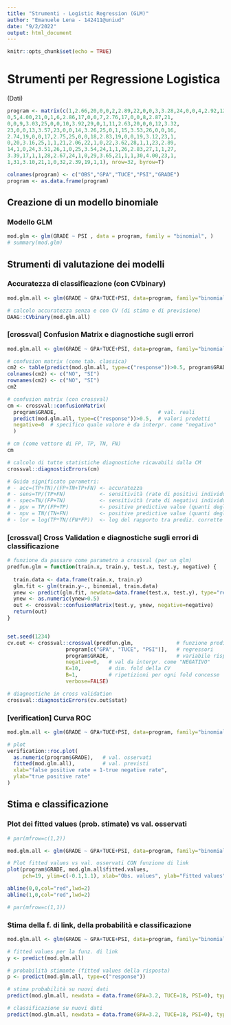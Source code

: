 ```yaml
---
title: "Strumenti - Logistic Regression (GLM)"
author: "Emanuele Lena - 142411@uniud"
date: "9/2/2022"
output: html_document
---
```


```r
knitr::opts_chunk$set(echo = TRUE)
```

# Strumenti per Regressione Logistica

(Dati)
```r
program <- matrix(c(1,2.66,20,0,0,2,2.89,22,0,0,3,3.28,24,0,0,4,2.92,12,0,
0,5,4.00,21,0,1,6,2.86,17,0,0,7,2.76,17,0,0,8,2.87,21,
0,0,9,3.03,25,0,0,10,3.92,29,0,1,11,2.63,20,0,0,12,3.32,
23,0,0,13,3.57,23,0,0,14,3.26,25,0,1,15,3.53,26,0,0,16,
2.74,19,0,0,17,2.75,25,0,0,18,2.83,19,0,0,19,3.12,23,1,
0,20,3.16,25,1,1,21,2.06,22,1,0,22,3.62,28,1,1,23,2.89,
14,1,0,24,3.51,26,1,0,25,3.54,24,1,1,26,2.83,27,1,1,27,
3.39,17,1,1,28,2.67,24,1,0,29,3.65,21,1,1,30,4.00,23,1,
1,31,3.10,21,1,0,32,2.39,19,1,1), nrow=32, byrow=T)

colnames(program) <- c("OBS","GPA","TUCE","PSI","GRADE")
program <- as.data.frame(program)
```


## Creazione di un modello binomiale

### Modello GLM 

```r
mod.glm <- glm(GRADE ~ PSI , data = program, family = "binomial", )
# summary(mod.glm)

```

## Strumenti di valutazione dei modelli

### Accuratezza di classificazione (con CVbinary)

```r
mod.glm.all <- glm(GRADE ~ GPA+TUCE+PSI, data=program, family="binomial")

# calcolo accuratezza senza e con CV (di stima e di previsione)
DAAG::CVbinary(mod.glm.all)

```

### [crossval] Confusion Matrix e diagnostiche sugli errori

```r
mod.glm.all <- glm(GRADE ~ GPA+TUCE+PSI, data=program, family="binomial")

# confusion matrix (come tab. classica)
cm2 <- table(predict(mod.glm.all, type=c("response"))>0.5, program$GRADE)
colnames(cm2) <- c("NO", "SI")
rownames(cm2) <- c("NO", "SI")
cm2

# confusion matrix (con crossval)
cm <- crossval::confusionMatrix(
  program$GRADE,                                 # val. reali
  predict(mod.glm.all, type=c("response"))>0.5,  # valori predetti
  negative=0  # specifico quale valore è da interpr. come "negativo"
  )

# cm (come vettore di FP, TP, TN, FN)
cm

# calcolo di tutte statistiche diagnostiche ricavabili dalla CM
crossval::diagnosticErrors(cm)

# Guida significato parametri:
# - acc=(TP+TN)/(FP+TN+TP+FN) <- accuratezza
# - sens=TP/(TP+FN)           <- sensitività (rate di positivi individuati)
# - spec=TN/(FP+TN)           <- sensitività (rate di negativi individuati)
# - ppv = TP/(FP+TP)          <- positive predictive value (quanti degli ind. come positivi sono veri positivi)
# - npv = TN/(TN+FN)          <- positive predictive value (quanti degli ind. come negativi sono veri negativi)
# - lor = log(TP*TN/(FN*FP))  <- log del rapporto tra prediz. corrette ed errate | log(oddsRatio)

```

### [crossval] Cross Validation e diagnostiche sugli errori di classificazione

```r

# funzione da passare come parametro a crossval (per un glm)
predfun.glm = function(train.x, train.y, test.x, test.y, negative) {
  
  train.data <- data.frame(train.x, train.y)
  glm.fit <- glm(train.y~., binomial, train.data)
  ynew <- predict(glm.fit, newdata=data.frame(test.x, test.y), type="response")
  ynew <- as.numeric(ynew>0.5)
  out <- crossval::confusionMatrix(test.y, ynew, negative=negative)
  return(out)
}


set.seed(1234)
cv.out <- crossval::crossval(predfun.glm,              # funzione predittiva (per il glm)
                   program[c("GPA", "TUCE", "PSI")],   # regressori
                   program$GRADE,                      # variabile risposta
                   negative=0,   # val da interpr. come "NEGATIVO"
                   K=10,         # dim. fold della CV
                   B=1,          # ripetizioni per ogni fold concesse
                   verbose=FALSE)

# diagnostiche in cross validation
crossval::diagnosticErrors(cv.out$stat)

```

### [verification] Curva ROC 

```r
mod.glm.all <- glm(GRADE ~ GPA+TUCE+PSI, data=program, family="binomial")

# plot
verification::roc.plot(
  as.numeric(program$GRADE),   # val. osservati
  fitted(mod.glm.all),         # val. previsti          
  xlab="false positive rate = 1-true negative rate", 
  ylab="true positive rate"
)
```


## Stima e classificazione

### Plot dei fitted values (prob. stimate) vs val. osservati

```r
# par(mfrow=c(1,2))

mod.glm.all <- glm(GRADE ~ GPA+TUCE+PSI, data=program, family="binomial")

# Plot fitted values vs val. osservati CON funzione di link
plot(program$GRADE, mod.glm.all$fitted.values, 
     pch=19, ylim=c(-0.1,1.1), xlab="Obs. values", ylab="Fitted values")

abline(0,0,col="red",lwd=2)
abline(1,0,col="red",lwd=2)

# par(mfrow=c(1,1))
```

### Stima della f. di link, della probabilità e classificazione

```r
mod.glm.all <- glm(GRADE ~ GPA+TUCE+PSI, data=program, family="binomial")

# fitted values per la funz. di link
y <- predict(mod.glm.all)

# probabilità stimante (fitted values della risposta)
p <- predict(mod.glm.all, type=c("response"))

# stima probabilità su nuovi dati
predict(mod.glm.all, newdata = data.frame(GPA=3.2, TUCE=18, PSI=0), type=c("response")) 

# classificazione su nuovi dati
predict(mod.glm.all, newdata = data.frame(GPA=3.2, TUCE=18, PSI=0), type=c("response"))>0.5 


```







